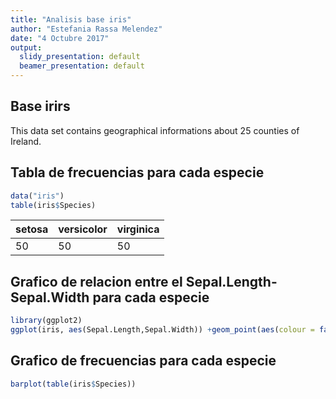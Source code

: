 ```yaml
---
title: "Analisis base iris"
author: "Estefania Rassa Melendez"
date: "4 Octubre 2017"
output:
  slidy_presentation: default
  beamer_presentation: default
---
```


## Base irirs

This data set contains geographical informations about 25 counties of Ireland.


## Tabla de frecuencias para cada especie

```r
data("iris")
table(iris$Species)
```

setosa | versicolor | virginica
------ | ---------- | ---------
50 | 50 | 50



## Grafico de relacion entre el Sepal.Length-Sepal.Width para cada especie

```r
library(ggplot2)
ggplot(iris, aes(Sepal.Length,Sepal.Width)) +geom_point(aes(colour = factor(Species)))
```

## Grafico de frecuencias para cada especie

```r
barplot(table(iris$Species))
```

